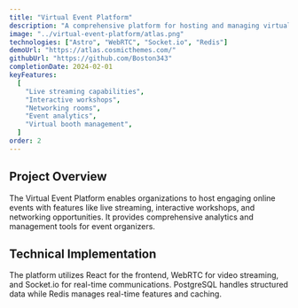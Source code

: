```yaml
---
title: "Virtual Event Platform"
description: "A comprehensive platform for hosting and managing virtual events with interactive features and analytics."
image: "../virtual-event-platform/atlas.png"
technologies: ["Astro", "WebRTC", "Socket.io", "Redis"]
demoUrl: "https://atlas.cosmicthemes.com/"
githubUrl: "https://github.com/Boston343"
completionDate: 2024-02-01
keyFeatures:
  [
    "Live streaming capabilities",
    "Interactive workshops",
    "Networking rooms",
    "Event analytics",
    "Virtual booth management",
  ]
order: 2
---
```


## Project Overview

The Virtual Event Platform enables organizations to host engaging online events with features like live streaming, interactive workshops, and networking opportunities. It provides comprehensive analytics and management tools for event organizers.

## Technical Implementation

The platform utilizes React for the frontend, WebRTC for video streaming, and Socket.io for real-time communications. PostgreSQL handles structured data while Redis manages real-time features and caching.